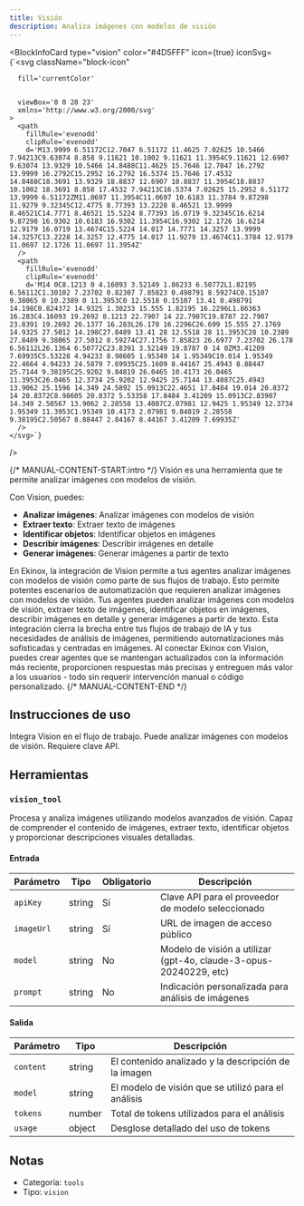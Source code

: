```yaml
---
title: Visión
description: Analiza imágenes con modelos de visión
---
```



<BlockInfoCard 
  type="vision"
  color="#4D5FFF"
  icon={true}
  iconSvg={`<svg className="block-icon"
      
      fill='currentColor'
      
      
      viewBox='0 0 28 23'
      xmlns='http://www.w3.org/2000/svg'
    >
      <path
        fillRule='evenodd'
        clipRule='evenodd'
        d='M13.9999 6.51172C12.7047 6.51172 11.4625 7.02625 10.5466 7.94213C9.63074 8.858 9.11621 10.1002 9.11621 11.3954C9.11621 12.6907 9.63074 13.9329 10.5466 14.8488C11.4625 15.7646 12.7047 16.2792 13.9999 16.2792C15.2952 16.2792 16.5374 15.7646 17.4532 14.8488C18.3691 13.9329 18.8837 12.6907 18.8837 11.3954C18.8837 10.1002 18.3691 8.858 17.4532 7.94213C16.5374 7.02625 15.2952 6.51172 13.9999 6.51172ZM11.0697 11.3954C11.0697 10.6183 11.3784 9.87298 11.9279 9.32345C12.4775 8.77393 13.2228 8.46521 13.9999 8.46521C14.7771 8.46521 15.5224 8.77393 16.0719 9.32345C16.6214 9.87298 16.9302 10.6183 16.9302 11.3954C16.9302 12.1726 16.6214 12.9179 16.0719 13.4674C15.5224 14.017 14.7771 14.3257 13.9999 14.3257C13.2228 14.3257 12.4775 14.017 11.9279 13.4674C11.3784 12.9179 11.0697 12.1726 11.0697 11.3954Z'
      />
      <path
        fillRule='evenodd'
        clipRule='evenodd'
        d='M14 0C8.1213 0 4.16093 3.52149 1.86233 6.50772L1.82195 6.56112C1.30102 7.23702 0.82307 7.85823 0.498791 8.59274C0.15107 9.38065 0 10.2389 0 11.3953C0 12.5518 0.15107 13.41 0.498791 14.198C0.824372 14.9325 1.30233 15.555 1.82195 16.2296L1.86363 16.283C4.16093 19.2692 8.1213 22.7907 14 22.7907C19.8787 22.7907 23.8391 19.2692 26.1377 16.283L26.178 16.2296C26.699 15.555 27.1769 14.9325 27.5012 14.198C27.8489 13.41 28 12.5518 28 11.3953C28 10.2389 27.8489 9.38065 27.5012 8.59274C27.1756 7.85823 26.6977 7.23702 26.178 6.56112L26.1364 6.50772C23.8391 3.52149 19.8787 0 14 0ZM3.41209 7.69935C5.53228 4.94233 8.98605 1.95349 14 1.95349C19.014 1.95349 22.4664 4.94233 24.5879 7.69935C25.1609 8.44167 25.4943 8.88447 25.7144 9.38195C25.9202 9.84819 26.0465 10.4173 26.0465 11.3953C26.0465 12.3734 25.9202 12.9425 25.7144 13.4087C25.4943 13.9062 25.1596 14.349 24.5892 15.0913C22.4651 17.8484 19.014 20.8372 14 20.8372C8.98605 20.8372 5.53358 17.8484 3.41209 15.0913C2.83907 14.349 2.50567 13.9062 2.28558 13.4087C2.07981 12.9425 1.95349 12.3734 1.95349 11.3953C1.95349 10.4173 2.07981 9.84819 2.28558 9.38195C2.50567 8.88447 2.84167 8.44167 3.41209 7.69935Z'
      />
    </svg>`}
/>

{/* MANUAL-CONTENT-START:intro */}
Visión es una herramienta que te permite analizar imágenes con modelos de visión.

Con Vision, puedes:

- **Analizar imágenes**: Analizar imágenes con modelos de visión
- **Extraer texto**: Extraer texto de imágenes
- **Identificar objetos**: Identificar objetos en imágenes
- **Describir imágenes**: Describir imágenes en detalle
- **Generar imágenes**: Generar imágenes a partir de texto

En Ekinox, la integración de Vision permite a tus agentes analizar imágenes con modelos de visión como parte de sus flujos de trabajo. Esto permite potentes escenarios de automatización que requieren analizar imágenes con modelos de visión. Tus agentes pueden analizar imágenes con modelos de visión, extraer texto de imágenes, identificar objetos en imágenes, describir imágenes en detalle y generar imágenes a partir de texto. Esta integración cierra la brecha entre tus flujos de trabajo de IA y tus necesidades de análisis de imágenes, permitiendo automatizaciones más sofisticadas y centradas en imágenes. Al conectar Ekinox con Vision, puedes crear agentes que se mantengan actualizados con la información más reciente, proporcionen respuestas más precisas y entreguen más valor a los usuarios - todo sin requerir intervención manual o código personalizado.
{/* MANUAL-CONTENT-END */}

## Instrucciones de uso

Integra Vision en el flujo de trabajo. Puede analizar imágenes con modelos de visión. Requiere clave API.

## Herramientas

### `vision_tool`

Procesa y analiza imágenes utilizando modelos avanzados de visión. Capaz de comprender el contenido de imágenes, extraer texto, identificar objetos y proporcionar descripciones visuales detalladas.

#### Entrada

| Parámetro | Tipo | Obligatorio | Descripción |
| --------- | ---- | ----------- | ----------- |
| `apiKey` | string | Sí | Clave API para el proveedor de modelo seleccionado |
| `imageUrl` | string | Sí | URL de imagen de acceso público |
| `model` | string | No | Modelo de visión a utilizar \(gpt-4o, claude-3-opus-20240229, etc\) |
| `prompt` | string | No | Indicación personalizada para análisis de imágenes |

#### Salida

| Parámetro | Tipo | Descripción |
| --------- | ---- | ----------- |
| `content` | string | El contenido analizado y la descripción de la imagen |
| `model` | string | El modelo de visión que se utilizó para el análisis |
| `tokens` | number | Total de tokens utilizados para el análisis |
| `usage` | object | Desglose detallado del uso de tokens |

## Notas

- Categoría: `tools`
- Tipo: `vision`
